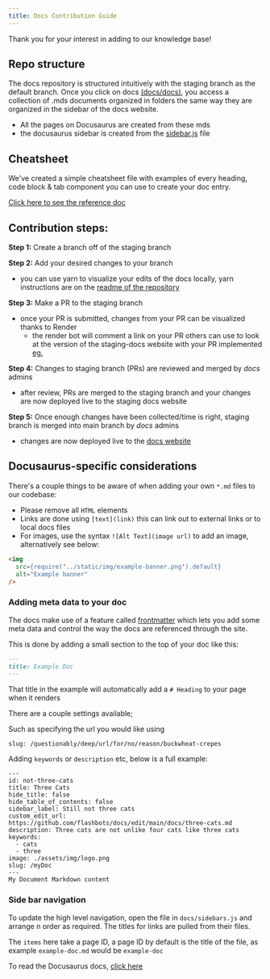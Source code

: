 ```yaml
---
title: Docs Contribution Guide
---
```

Thank you for your interest in adding to our knowledge base!

## Repo structure
The docs repository is structured intuitively with the staging branch as the default branch. Once you click on docs [(docs/docs)](https://github.com/flashbots/docs/tree/staging/docs), you access a collection of .mds documents organized in folders the same way they are organized in the sidebar of the docs website.
- All the pages on Docusaurus are created from these mds
- the docusaurus sidebar is created from the [sidebar.js](https://github.com/flashbots/docs/blob/staging/docs/sidebars.js) file


## Cheatsheet

We've created a simple cheatsheet file with examples of every heading, code block & tab component you can use to create your doc entry.

[Click here to see the reference doc](cheatsheet)

## Contribution steps:

**Step 1:**  Create a branch off of the staging branch

**Step 2:** Add your desired changes to your branch
- you can use yarn to visualize your edits of the docs locally, yarn instructions are on the [readme of the repository](https://github.com/flashbots/docs#readme)

**Step 3:** Make a PR to the staging branch
- once your PR is submitted, changes from your PR can be visualized thanks to Render
    - the render bot will comment a link on your PR others can use to look at the version of the staging-docs website with your PR implemented [eg.](https://github.com/flashbots/docs/pull/23)

**Step 4:** Changes to staging branch (PRs) are reviewed and merged by *docs* admins
- after review, PRs are merged to the staging branch and your changes are now deployed live to the staging docs website

**Step 5:** Once enough changes have been collected/time is right, staging branch is merged into main branch by *docs* admins
- changes are now deployed live to the [docs website](https://docs.flashbots.net/)

## Docusaurus-specific considerations
There's a couple things to be aware of when adding your own `*.md` files to our codebase:

- Please remove all `HTML` elements
- Links are done using `[text](link)` this can link out to external links or to local docs files
- For images, use the syntax `![Alt Text](image url)` to add an image, alternatively see below:

```md
<img
  src={require('../static/img/example-banner.png').default}
  alt="Example banner"
/>
```

### Adding meta data to your doc

The docs make use of a feature called [frontmatter](https://docusaurus.io/docs/api/plugins/@docusaurus/plugin-content-docs#markdown-frontmatter) which lets you add some meta data and
control the way the docs are referenced through the site.

This is done by adding a small section to the top of your doc like this:

```md
---
title: Example Doc
---
```

That title in the example will automatically add a `# Heading` to your page when it renders

There are a couple settings available;

Such as specifying the url you would like using

`slug: /questionably/deep/url/for/no/reason/buckwheat-crepes`

Adding `keywords` or `description` etc, below is a full example:
```
---
id: not-three-cats
title: Three Cats
hide_title: false
hide_table_of_contents: false
sidebar_label: Still not three cats
custom_edit_url: https://github.com/flashbots/docs/edit/main/docs/three-cats.md
description: Three cats are not unlike four cats like three cats
keywords:
  - cats
  - three
image: ./assets/img/logo.png
slug: /myDoc
---
My Document Markdown content
```

### Side bar navigation

To update the high level navigation, open the file in `docs/sidebars.js` and arrange n order as required. The titles for links are pulled from their files.

The `items` here take a page ID, a page ID by default is the title of the file, as example `example-doc.md` would be `example-doc`

To read the Docusaurus docs, [click here](https://docusaurus.io/docs/sidebar)
